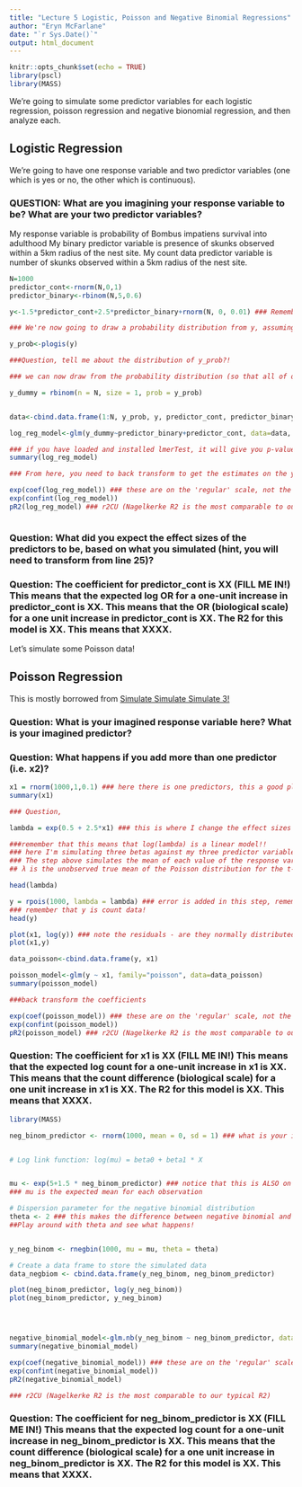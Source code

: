 ```yaml
---
title: "Lecture 5 Logistic, Poisson and Negative Binomial Regressions"
author: "Eryn McFarlane"
date: "`r Sys.Date()`"
output: html_document
---
```


```r
knitr::opts_chunk$set(echo = TRUE)
library(pscl)
library(MASS)
```

We're going to simulate some predictor variables for each logistic regression, poisson regression and negative bionomial regression, and then analyze each. 

## Logistic Regression

We're going to have one response variable and two predictor variables (one which is yes or no, the other which is continuous).

### QUESTION: What are you imagining your response variable to be? What are your two predictor variables?

My response variable is probability of Bombus impatiens survival into adulthood
My binary predictor variable is presence of skunks observed within a 5km radius
of the nest site.
My count data predictor variable is number of skunks observed within a 5km
radius of the nest site.

```r
N=1000
predictor_cont<-rnorm(N,0,1) 
predictor_binary<-rbinom(N,5,0.6)

y<-1.5*predictor_cont+2.5*predictor_binary+rnorm(N, 0, 0.01) ### Remember that to make this do-able in a linear framework, like this, we're assuming this is on a log scale!

### We're now going to draw a probability distribution from y, assuming that y is on a logit scale

y_prob<-plogis(y)

###Question, tell me about the distribution of y_prob?!

### we can now draw from the probability distribution (so that all of our responses are 0,1)

y_dummy = rbinom(n = N, size = 1, prob = y_prob)


data<-cbind.data.frame(1:N, y_prob, y, predictor_cont, predictor_binary)

log_reg_model<-glm(y_dummy~predictor_binary+predictor_cont, data=data, family='binomial')

### if you have loaded and installed lmerTest, it will give you p-values in your summary, if not, it won't
summary(log_reg_model)

### From here, you need to back transform to get the estimates on the y scale, instead of the log(y) scale

exp(coef(log_reg_model)) ### these are on the 'regular' scale, not the log scale
exp(confint(log_reg_model))
pR2(log_reg_model) ### r2CU (Nagelkerke R2 is the most comparable to our typical R2)



```

### Question: What did you expect the effect sizes of the predictors to be, based on what you simulated (hint, you will need to transform from line 25)?

### Question: The coefficient for predictor_cont is XX (FILL ME IN!) This means that the expected log OR for a one-unit increase in predictor_cont is XX. This means that the OR (biological scale) for a one unit increase in predictor_cont is XX. The R2 for this model is XX. This means that XXXX. 

Let's simulate some Poisson data!

## Poisson Regression

This is mostly borrowed from [Simulate Simulate Simulate 3!](https://aosmith.rbind.io/2018/07/18/simulate-poisson-edition/)

### Question: What is your imagined response variable here? What is your imagined predictor?
### Question: What happens if you add more than one predictor (i.e. x2)?

```r

x1 = rnorm(1000,1,0.1) ### here there is one predictors, this a good place to imagine some biology
summary(x1)

### Question, 

lambda = exp(0.5 + 2.5*x1) ### this is where I change the effect sizes for each predictor

###remember that this means that log(lambda) is a linear model!!
### here I'm simulating three betas against my three predictor variables to make my lambda
### The step above simulates the mean of each value of the response variable. lambda values are continuous, not discrete counts.
## λ is the unobserved true mean of the Poisson distribution for the t-th observation

head(lambda)

y = rpois(1000, lambda = lambda) ### error is added in this step, remembering that the mean and the variance are the same!
### remember that y is count data!
head(y)

plot(x1, log(y)) ### note the residuals - are they normally distributed? Is that okay?
plot(x1,y)

data_poisson<-cbind.data.frame(y, x1)

poisson_model<-glm(y ~ x1, family="poisson", data=data_poisson)
summary(poisson_model)

###back transform the coefficients 

exp(coef(poisson_model)) ### these are on the 'regular' scale, not the log scale
exp(confint(poisson_model))
pR2(poisson_model) ### r2CU (Nagelkerke R2 is the most comparable to our typical R2) 

```

### Question: The coefficient for x1 is XX (FILL ME IN!) This means that the expected log count for a one-unit increase in x1 is XX. This means that the count difference (biological scale) for a one unit increase in x1 is XX. The R2 for this model is XX. This means that XXXX. 



```r
library(MASS)

neg_binom_predictor <- rnorm(1000, mean = 0, sd = 1) ### what is your imagined predictor?


# Log link function: log(mu) = beta0 + beta1 * X


mu <- exp(5+1.5 * neg_binom_predictor) ### notice that this is ALSO on a log scale
### mu is the expected mean for each observation

# Dispersion parameter for the negative binomial distribution
theta <- 2 ### this makes the difference between negative binomial and poisson. A very large theta would lead the negative binomial to approximate a poisson
##Play around with theta and see what happens!


y_neg_binom <- rnegbin(1000, mu = mu, theta = theta)

# Create a data frame to store the simulated data
data_negbiom <- cbind.data.frame(y_neg_binom, neg_binom_predictor)

plot(neg_binom_predictor, log(y_neg_binom))
plot(neg_binom_predictor, y_neg_binom)




negative_binomial_model<-glm.nb(y_neg_binom ~ neg_binom_predictor, data=data_negbiom)
summary(negative_binomial_model)

exp(coef(negative_binomial_model)) ### these are on the 'regular' scale, not the log scale
exp(confint(negative_binomial_model))
pR2(negative_binomial_model)

### r2CU (Nagelkerke R2 is the most comparable to our typical R2)
```

### Question: The coefficient for neg_binom_predictor is XX (FILL ME IN!) This means that the expected log count for a one-unit increase in neg_binom_predictor is XX. This means that the count difference (biological scale) for a one unit increase in neg_binom_predictor is XX. The R2 for this model is XX. This means that XXXX. 

